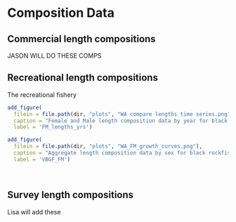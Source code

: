 

# Composition Data

## Commercial length compositions
JASON WILL DO THESE COMPS

## Recreational length compositions
The recreational fishery 

```r
add_figure(
  filein = file.path(dir, "plots", "WA compare lengths time series.png"), 
  caption = "Female and Male length composition data by year for black rockfish based on fish sampled in the Washington sport fishery.",
  label = 'FM_lengths_yrs')

``` 

```r
add_figure(
  filein = file.path(dir, "plots", "WA_FM_growth_curves.png"), 
  caption = "Aggregate length composition data by sex for black rockfish based on fish sampled in the Washington sport fishery.",
  label = 'VBGF_FM')

``` 

\


## Survey length compositions

Lisa will add these